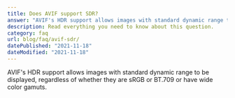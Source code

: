 ```yaml
---
title: Does AVIF support SDR?
answer: "AVIF's HDR support allows images with standard dynamic range to be displayed, regardless of whether they are sRGB or BT.709 or have wide color gamuts."
description: Read everything you need to know about this question.
category: faq
url: blog/faq/avif-sdr/
datePublished: "2021-11-18"
dateModified: "2021-11-18"
---
```


AVIF's HDR support allows images with standard dynamic range to be displayed, regardless of whether they are sRGB or BT.709 or have wide color gamuts.

